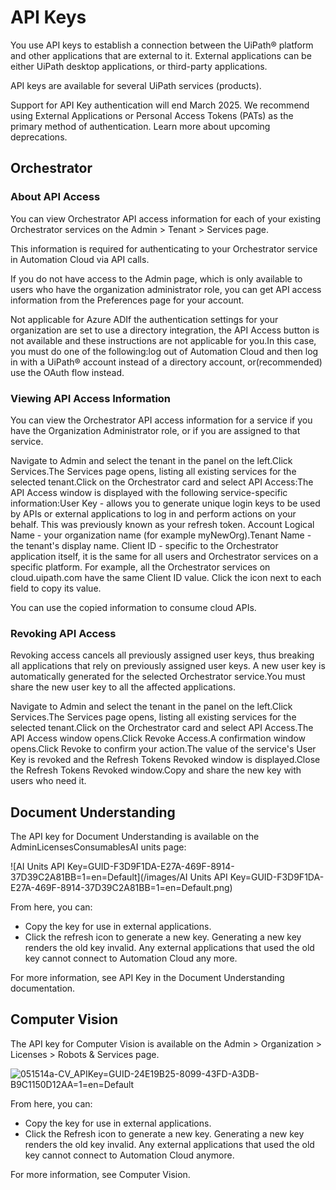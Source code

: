 ﻿# API Keys

You use API keys to establish a connection between the UiPath® platform and other applications that are external to it. External applications can be either UiPath desktop applications, or third-party applications.

API keys are available for several UiPath services (products).

Support for API Key authentication will end March 2025. We recommend using External Applications or Personal Access Tokens (PATs) as the primary method of authentication. Learn more about upcoming deprecations.

## Orchestrator




### About API Access

You can view Orchestrator API access information for each of your existing Orchestrator services on the Admin > Tenant > Services page.

This information is required for authenticating to your Orchestrator service in Automation Cloud via API calls.

If you do not have access to the Admin page, which is only available to users who have the organization administrator role, you can get API access information from the Preferences page for your account.

Not applicable for Azure ADIf the authentication settings for your organization are set to use a directory integration, the API Access button is not available and these instructions are not applicable for you.In this case, you must do one of the following:log out of Automation Cloud and then log in with a UiPath® account instead of a directory account, or(recommended) use the OAuth flow instead.


### Viewing API Access Information

You can view the Orchestrator API access information for a service if you have the Organization Administrator role, or if you are assigned to that service.

Navigate to Admin and select the tenant in the panel on the left.Click Services.The Services page opens, listing all existing services for the selected tenant.Click  on the Orchestrator card and select API Access:The API Access window is displayed with the following service-specific information:User Key - allows you to generate unique login keys to be used by APIs or external applications to log in and perform actions on your behalf. This was previously known as your refresh token. Account Logical Name - your organization name (for example myNewOrg).Tenant Name - the tenant's display name. Client ID - specific to the Orchestrator application itself, it is the same for all users and Orchestrator services on a specific platform. For example, all the Orchestrator services on cloud.uipath.com have the same Client ID value. Click the  icon next to each field to copy its value.

You can use the copied information to consume cloud APIs.


### Revoking API Access

Revoking access cancels all previously assigned user keys, thus breaking all applications that rely on previously assigned user keys. A new user key is automatically generated for the selected Orchestrator service.You must share the new user key to all the affected applications.

Navigate to Admin and select the tenant in the panel on the left.Click Services.The Services page opens, listing all existing services for the selected tenant.Click  on the Orchestrator card and select API Access.The API Access window opens.Click Revoke Access.A confirmation window opens.Click Revoke to confirm your action.The value of the service's User Key is revoked and the Refresh Tokens Revoked window is displayed.Close the Refresh Tokens Revoked window.Copy and share the new key with users who need it.


## Document Understanding

The API key for Document Understanding is available on the AdminLicensesConsumablesAI units page:

![AI Units API Key=GUID-F3D9F1DA-E27A-469F-8914-37D39C2A81BB=1=en=Default](/images/AI Units API Key=GUID-F3D9F1DA-E27A-469F-8914-37D39C2A81BB=1=en=Default.png)

From here, you can:

* Copy the key for use in external applications.
* Click the refresh icon to generate a new
                    key. Generating a new key renders the old key invalid. Any external applications
                    that used the old key cannot connect to Automation Cloud any more.

For more information, see API Key in
            the Document Understanding documentation.


## Computer Vision

The API key for Computer Vision is available on the Admin > Organization > Licenses > Robots & Services page.

![051514a-CV_APIKey=GUID-24E19B25-8099-43FD-A3DB-B9C1150D12AA=1=en=Default](/images/051514a-CV_APIKey=GUID-24E19B25-8099-43FD-A3DB-B9C1150D12AA=1=en=Default.png)

From here, you can:

* Copy the key for use in external applications.
* Click the Refresh icon to generate a new key. Generating a new key renders the old key invalid. Any external applications that used the old key cannot connect to Automation Cloud anymore.

For more information, see Computer Vision.


